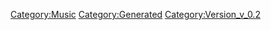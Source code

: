 {{Music
 |Name=NEW FRONTIER
 |ID=107
 |Cov=108
 |Cd=29
 |Nam=102
 |Div=102
 |Ma=2
 |SerieId=3
 |SerieLogoId=3
 |WavId=108
 |VariationId=0
 |Dsc=102
 |Strt=10
 |ValkyrieBattle=1
 |ValkyrieIntro=1
 |ValkyrieIntroSky=1
 |DivaSolo=1
 |DivaMulti=1
 |Exp=2
 |OfficialName=NEW FRONTIER
 |VocalName=Fire Bomber
 |Description=作品：マクロス7<br /><br />歌手：Fire Bomber<br /><br />作詞：石川雅敏<br />作曲：河内淳貴
 |StoryTitle=「お前はなぜこの星に来た」
 |StoryDesc=巨大な白い銀河クジラとの決闘に挑み続けるグラハムと<br />銀河クジラに歌を聞かせたいバサラ。全く違う目的の<br />2人だが、その間には奇妙な友情が芽生え始めていた。<br /><br />なぜこの星に来たというグラハムの問いに、バサラは<br />風だと答えた。気持ちのいい風が流れていたのだと。
 |BuyURL=http://recochoku.jp/song/S1001667274/single?ds=1004652463
 |BannerId=2
 |AnmStoreURL=https://anime.dmkt-sp.jp/animestore/ci_pc?workId=20597
}}
[[Category:Music]]
[[Category:Generated]]
[[Category:Version_v_0.2]]

